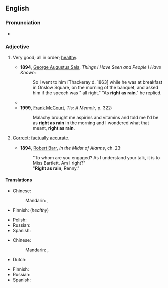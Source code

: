 ==English==
{{was wotd|2009|July|13}}

===Pronunciation===
* {{audio|en|en-au-right as rain.ogg|Audio (AU)}}

===Adjective===
{{en-adj|righter than rain|sup=-}}

# {{lb|en|simile|colloquial}} Very good; all in order; [[healthy]].
#* '''1894''', [[w:George Augustus Sala|George Augustus Sala]], ''Things I Have Seen and People I Have Known'':
#*: So I went to him [Thackeray d. 1863] while he was at breakfast in Onslow Square, on the morning of the banquet, and asked him if the speech was " all right." "As '''right as rain'''," he replied.
#* {{quote-book|1=en|year=1932|year_published=1965|author=Delos W. Lovelace|authorlink=Delos W. Lovelace|title=[[w:King Kong (1933 film)|King Kong]]|page=63|passage=‘I’ve just made the rounds,’ he said, ‘and everything looks as '''right as rain'''.’ }}
#* '''1999''', [[w:Frank McCourt|Frank McCourt]], ''Tis: A Memoir'', p. 322:
#*: Malachy brought me aspirins and vitamins and told me I'd be as '''right as rain''' in the morning and I wondered what that meant, '''right as rain'''.
# {{lb|en|simile|colloquial}} [[correct|Correct]]; [[factually]] [[accurate]].
#* '''1894''', [[w:Robert Barr (writer)|Robert Barr]], ''In the Midst of Alarms'', ch. 23:
#*: "To whom are you engaged? As I understand your talk, it is to Miss Bartlett. Am I right?"
#*: "'''Right as rain''', Renny."

====Translations====
{{trans-top|very good; healthy}}
* Chinese:
*: Mandarin: {{t|cmn|[[非常]][[好]]|tr=fēicháng hǎo}}, {{t|cmn|[[非常]][[健康]]|tr=fēicháng jiànkāng}}
* Finnish: {{t+|fi|terve|alt=terve kuin pukki}} (''healthy'')
{{trans-mid}}
* Polish: {{t+|pl|zdrów jak ryba}}
* Russian: {{t+|ru|здоро́вый}}
* Spanish: {{t|es|como nuevo}}
{{trans-bottom}}

{{trans-top|correct; factually accurate}}
* Chinese:
*: Mandarin: {{t|cmn|[[十分]][[準確]]}}, {{t|cmn|[[十分]][[准确]]|tr=shífēn zhǔnquè}}
* Dutch: {{t|nl|klopt als een bus}}
{{trans-mid}}
* Finnish: {{t+|fi|tosi kuin vesi}}
* Russian: {{t+|ru|ве́рный}}
* Spanish: {{t|es|más razón que un santo}}
{{trans-bottom}}